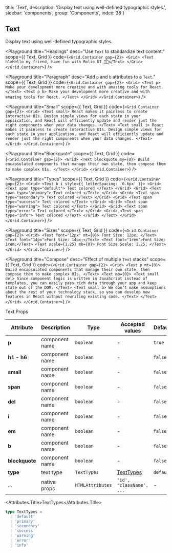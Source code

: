 
  title: 'Text',
  description: 'Display text using well-defined typographic styles.',
  sidebar: 'components',
  group: 'Components',
  index: 38
}

## Text

Display text using well-defined typographic styles.

<Playground
  title="Headings"
  desc="Use `Text` to standardize text content."
  scope={{ Text, Grid }}
  code={`
<Grid.Container gap={2}>
  <Grid>
    <Text h1>Hello my friend, have fun with Bolio UI 🥷🏼</Text>
  </Grid>
</Grid.Container>
`}
/>

<Playground
  title="Paragraph"
  desc="Add `p` and `b` attributes to a `Text`."
  scope={{ Text, Grid }}
  code={`
<Grid.Container gap={2}>
  <Grid>
    <Text p>
      Make your development more creative and with amazing tools for React.
    </Text>
    <Text p b>
      Make your development more creative and with amazing tools for React.
    </Text>
  </Grid>
</Grid.Container>
`}
/>

<Playground
  title="Small"
  scope={{ Text, Grid }}
  code={`
<Grid.Container gap={2}>
  <Grid>
    <Text small>
      React makes it painless to create interactive UIs. Design simple views
      for each state in your application, and React will efficiently update
      and render just the right components when your data changes.
    </Text>
    <Text small i>
      React makes it painless to create interactive UIs. Design simple views
      for each state in your application, and React will efficiently update
      and render just the right components when your data changes.
    </Text>
  </Grid>
</Grid.Container>
`}
/>

<Playground
  title="Blockquote"
  scope={{ Text, Grid }}
  code={`
<Grid.Container gap={2}>
  <Grid>
    <Text blockquote my={0}>
      Build encapsulated components that manage their own state, then compose
      them to make complex UIs.
    </Text>
  </Grid>
</Grid.Container>
`}
/>

<Playground
  title="Types"
  scope={{ Text, Grid }}
  code={`
<Grid.Container gap={2}>
  <Grid>
    <Text b i style={{ letterSpacing: '0.6px' }}>
      <Grid>
        <Text span type="default">
          Text colored
        </Text>
      </Grid>
      <Grid>
        <Text span type="primary">
          Text colored
        </Text>
      </Grid>
      <Grid>
        <Text span type="secondary">
          Text colored
        </Text>
      </Grid>
      <Grid>
        <Text span type="success">
          Text colored
        </Text>
      </Grid>
      <Grid>
        <Text span type="warning">
          Text colored
        </Text>
      </Grid>
      <Grid>
        <Text span type="error">
          Text colored
        </Text>
      </Grid>
      <Grid>
        <Text span type="info">
          Text colored
        </Text>
      </Grid>
    </Text>
  </Grid>
</Grid.Container>
`}
/>

<Playground
  title="Sizes"
  scope={{ Text, Grid }}
  code={`
<Grid.Container gap={2}>
  <Grid>
    <Text font="12px" mt={0}>
      Font Size: 12px;
    </Text>
    <Text font="14px">Font Size: 14px;</Text>
    <Text font="1rem">Font Size: 1rem;</Text>
    <Text scale={1.25} mb={0}>
      Font Size Scale: 1.25;
    </Text>
  </Grid>
</Grid.Container>
`}
/>

<Playground
  title="Compose"
  desc="Effect of multiple `Text` stacks"
  scope={{ Text, Grid }}
  code={`
<Grid.Container gap={2}>
  <Grid>
    <Text p mt={0}>
      Build encapsulated components that manage their own state, then compose
      them to make complex UIs.
    </Text>
    <Text mb={0}>
      <Text small del>
        Since component logic is written in JavaScript instead of templates,
        you can easily pass rich data through your app and keep state out of
        the DOM.
      </Text>
      <Text small b>
        We don’t make assumptions about the rest of your technology stack, so
        you can develop new features in React without rewriting existing code.
      </Text>
    </Text>
  </Grid>
</Grid.Container>
`}
/>

<Attributes edit="/pages/docs/components/text.mdx">
<Attributes.Title>Text.Props</Attributes.Title>

| Attribute      | Description    | Type             | Accepted values          | Default   |
| -------------- | -------------- | ---------------- | ------------------------ | --------- |
| **p**          | component name | `boolean`        | -                        | `true`    |
| **h1 - h6**    | component name | `boolean`        | -                        | `false`   |
| **small**      | component name | `boolean`        | -                        | `false`   |
| **span**       | component name | `boolean`        | -                        | `false`   |
| **del**        | component name | `boolean`        | -                        | `false`   |
| **i**          | component name | `boolean`        | -                        | `false`   |
| **em**         | component name | `boolean`        | -                        | `false`   |
| **b**          | component name | `boolean`        | -                        | `false`   |
| **blockquote** | component name | `boolean`        | -                        | `false`   |
| **type**       | text type      | `TextTypes`      | [TextTypes](#texttypes)  | `default` |
| ...            | native props   | `HTMLAttributes` | `'id', 'className', ...` | -         |

<Attributes.Title>TextTypes</Attributes.Title>

```ts
type TextTypes =
  | 'default'
  | 'primary'
  | 'secondary'
  | 'success'
  | 'warning'
  | 'error'
  | 'info'
```

</Attributes>

